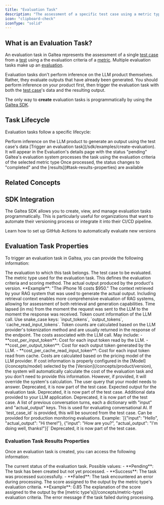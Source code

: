 ```yaml
---
title: "Evaluation Task"
description: "The assessment of a specific test case using a metric type"
icon: "clipboard-check"
iconType: "solid"
---
```



## What is an Evaluation Task?

An evaluation task in Galtea represents the assessment of a single [test case](/concepts/product/test/case) from a [test](/concepts/product/test) using a the evaluation criteria of a [metric](/concepts/metric-type). Multiple evaluation tasks make up an [evaluation](/concepts/product/evaluation).

<Note>Evaluation tasks don't perform inference on the LLM product themselves. Rather, they evaluate outputs that have already been generated. You should perform inference on your product first, then trigger the evaluation task with both the [test case](/concepts/product/test/case)'s data and the resulting output.</Note>

The only way to **create** evaluation tasks is programmatically by using the [Galtea SDK](/sdk/api/evaluation-task/service).

## Task Lifecycle

Evaluation tasks follow a specific lifecycle:

<Steps>
  <Step title="Inference">Perform inference on the LLM product to generate an output using the test case's data</Step>
  <Step title="Creation">[Trigger an evaluation task](/sdk/examples/create-evaluation). It will appear in the Evaluation's details page with the status "pending"</Step>
  <Step title="Processing">Galtea's evaluation system processes the task using the evaluation criteria of the selected metric type</Step>
  <Step title="Completion">Once processed, the status changes to "completed" and the [results](#task-results-properties) are available</Step>
</Steps>

## Related Concepts

<CardGroup cols={2}>
  <TestCard />
  <TestCaseCard />
  <EvaluationCard />
  <MetricTypeCard />
</CardGroup>

## SDK Integration

The Galtea SDK allows you to create, view, and manage evaluation tasks programmatically. This is particularly useful for organizations that want to automate their versioning process or integrate it into their CI/CD pipeline.

<CardGroup cols={2}>
  <SDKEvaluationTaskServiceCard />
  <Card title="GitHub Actions" icon="code-compare" href="/sdk/integrations/github-actions">
    Learn how to set up GitHub Actions to automatically evaluate new versions
  </Card>
</CardGroup>

## Evaluation Task Properties

To trigger an evaluation task in Galtea, you can provide the following information:

<ResponseField name="Evaluation" type="Evaluation" required>
  The evaluation to which this task belongs. 
</ResponseField>

<ResponseField name="Test Case" type="Test Case" required>
  The test case to be evaluated.
</ResponseField>

<ResponseField name="Metric Type" type="Metric Type" required>
  The metric type used for the evaluation task. This defines the evaluation criteria and scoring method.
</ResponseField>

<ResponseField name="Actual Output" type="Text" required>
  The actual output produced by the product's version. **Example**: "The iPhone 16 costs $950."
</ResponseField>

<ResponseField name="Retrieval Context" type="Text">
  The context retrieved by your RAG system that was used to generate the actual output.
  <Note>
    Including retrieval context enables more comprehensive evaluation of RAG systems, allowing for assessment of both retrieval and generation capabilities.
  </Note>
</ResponseField>

<ResponseField name="Latency" type="float">
  Time lapsed (in ms) from the moment the request was sent to the LLM to the moment the response was received.
</ResponseField>

<ResponseField name="Usage Info" type="Object">
  Token count information of the LLM call. Use snake_case keys: `input_tokens`, `output_tokens`, `cache_read_input_tokens`.
  <Note>
    Token counts are calculated based on the LLM provider's tokenization method and are usually returned in the response of the endpoint.
  </Note>
</ResponseField>

<ResponseField name="Cost Info" type="Object">
  The costs associated with the LLM call. May include:
  - **cost_per_input_token**: Cost for each input token read by the LLM.
  - **cost_per_output_token**: Cost for each output token generated by the LLM.
  - **cost_per_cache_read_input_token**: Cost for each input token read from cache.
  <Note>
    Costs are calculated based on the pricing model of the LLM provider.
  </Note>
  <Warning>
    If cost information is properly configured in the [Model](/concepts/model) selected by the [Version](/concepts/product/version), the system will automatically calculate the cost of the evaluation task and you don't need to provide this information. However, if provided, it will override the system's calculation.
  </Warning>
</ResponseField>

<ResponseField name="Input" type="Text" deprecated>
  The user query that your model needs to answer. Deprecated, it is now part of the test case.
</ResponseField>

<ResponseField name="Expected Output" type="Text" deprecated>
  Expected output for the evaluation task. Deprecated, it is now part of the test case.
</ResponseField>

<ResponseField name="Context" type="Text" deprecated>
  Additional data provided to your LLM application. Deprecated, it is now part of the test case.
</ResponseField>

<ResponseField name="Conversation Turns" type="List[Dict[Text, Text]]" deprecated>
  A list of previous conversation turns, each a dictionary with "input" and "actual_output" keys. This is used for evaluating conversational AI. If `test_case_id` is provided, this will be sourced from the test case. Can be provided for production monitoring evaluations.
  Example: `[{"input": "Hello", "actual_output": "Hi there!"}, {"input": "How are you?", "actual_output": "I'm doing well, thanks!"}]`
  Deprecated, it is now part of the test case.
</ResponseField>

### Evaluation Task Results Properties

Once an evaluation task is created, you can access the following information:

<ResponseField name="Status" type="Enum">
  The current status of the evaluation task.
  Possible values:
  - **Pending**: The task has been created but not yet processed.
  - **Success**: The task was processed successfully.
  - **Failed**: The task encountered an error during processing.
</ResponseField>

<ResponseField name="Score" type="Number">
  The score assigned to the output by the metric type's evaluation criteria. **Example**: 0.85
</ResponseField>

<ResponseField name="Reason" type="Text">
  The explanation of the score assigned to the output by the [metric type's](/concepts/metric-type) evaluation criteria.
</ResponseField>

<ResponseField name="Error" type="Text">
  The error message if the task failed during processing.
</ResponseField>